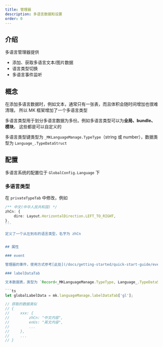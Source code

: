 ```yaml
---
title: 管理器
description: 多语言数据和设置
order: 0
---
```


## 介绍

多语言管理器提供

-   添加、获取多语言文本/图片数据
-   语言类型切换
-   多语言事件监听

## 概念

在添加多语言数据时，例如文本，通常只有一张表，而且体积会随时间增加也很难清理。
所以 MK 框架增加了一个多语言类型

多语言类型用于划分多语言数据为多份。例如多语言类型可以为**全局、bundle、模块**，
这些都是可以自定义的

多语言类型键类型为 `_MKLanguageManage.TypeType`（string 或 number），数据类型为 `Language_.TypeDataStruct`

## 配置

多语言系统的配置位于 `GlobalConfig.Language` 下

### 多语言类型

在 `privateTypeTab` 中修改，例如

````ts
/** 中文(中华人民共和国) */
zhCn: {
    dire: Layout.HorizontalDirection.LEFT_TO_RIGHT,
},
```

定义了一个从左到右的语言类型，名字为 zhCn


## 属性

### event

管理器的事件，使用方式参考[此处](/docs/getting-started/quick-start-guide/event)

### labelDataTab

文本数据表，类型为 `Record<_MKLanguageManage.TypeType, Language_.TypeDataStruct>`

```ts
let globalLabelData = mk.languageManage.labelDataTab['gl'];

// 获取的数据类似
// {
//     xxx: {
//         zhCn: "中文内容",
//         enUs: "英文内容",
//         ...
//     },
//     ...
// }
````
